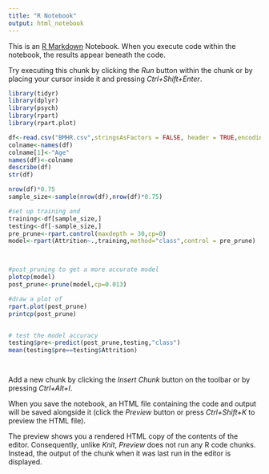 ```yaml
---
title: "R Notebook"
output: html_notebook
---
```


This is an [R Markdown](http://rmarkdown.rstudio.com) Notebook. When you execute code within the notebook, the results appear beneath the code. 

Try executing this chunk by clicking the *Run* button within the chunk or by placing your cursor inside it and pressing *Ctrl+Shift+Enter*. 

```r
library(tidyr)
library(dplyr)
library(psych)
library(rpart)
library(rpart.plot)

```

```r
df<-read.csv("BMHR.csv",stringsAsFactors = FALSE, header = TRUE,encoding = "utf-8")
colname<-names(df)
colname[1]<-"Age"
names(df)<-colname
describe(df)
str(df)
```
```r
nrow(df)*0.75
sample_size<-sample(nrow(df),nrow(df)*0.75)

#set up training and 
training<-df[sample_size,]
testing<-df[-sample_size,]
pre_prune<-rpart.control(maxdepth = 30,cp=0)
model<-rpart(Attrition~.,training,method="class",control = pre_prune)



#post_pruning to get a more accurate model
plotcp(model)
post_prune<-prune(model,cp=0.013)

#draw a plot of 
rpart.plot(post_prune)
printcp(post_prune)


# test the model accuracy
testing$pre<-predict(post_prune,testing,"class")
mean(testing$pre==testing$Attrition)




```

Add a new chunk by clicking the *Insert Chunk* button on the toolbar or by pressing *Ctrl+Alt+I*.

When you save the notebook, an HTML file containing the code and output will be saved alongside it (click the *Preview* button or press *Ctrl+Shift+K* to preview the HTML file).

The preview shows you a rendered HTML copy of the contents of the editor. Consequently, unlike *Knit*, *Preview* does not run any R code chunks. Instead, the output of the chunk when it was last run in the editor is displayed.
